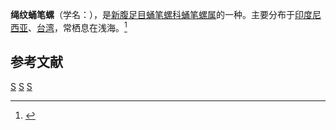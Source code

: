 {{Speciesbox
| taxon = Vexillum plicarium
| image = Plaited_Mitre_-_Vexillum_plicarium.shell001.jpg
| binomial_authority = (Linnaeus, 1758)
}}
'''绳纹蛹笔螺'''（学名：''{{lang|la|Vexillum plicarium}}''），是[[新腹足目|新腹足目]][[蛹笔螺科|蛹笔螺科]][[蛹笔螺属|蛹笔螺属]]的一种。主要分布于[[印度尼西亚|印度尼西亚]]、[[台湾|台湾]]，常栖息在浅海。<ref>{{cite web|url=http://shell.sinica.edu.tw/chinese/shellbase_detail.php?science_no=1275|title=国际贝库：绳纹蛹笔螺|publisher=台湾贝类资料库|accessdate=2009-08-11|archive-date=2016-03-04|archive-url=https://web.archive.org/web/20160304113945/http://shell.sinica.edu.tw/chinese/shellbase_detail.php?science_no=1275|dead-url=no}}</ref>

== 参考文献 ==
{{reflist}}
{{taxonbar}}
[[Category:_1758年描述的动物|S]]
[[Category:蛹笔螺属|S]]
[[Category:_卡尔·林奈命名的生物分类|S]]